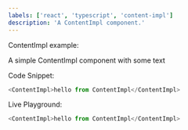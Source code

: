 ```yaml
---
labels: ['react', 'typescript', 'content-impl']
description: 'A ContentImpl component.'
---
```



ContentImpl example:

A simple ContentImpl component with some text

Code Snippet:
```js
<ContentImpl>hello from ContentImpl</ContentImpl>
```


Live Playground:
```js live
<ContentImpl>hello from ContentImpl</ContentImpl>
```
